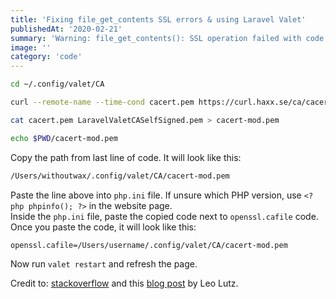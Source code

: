 ```yaml
---
title: 'Fixing file_get_contents SSL errors & using Laravel Valet'
publishedAt: '2020-02-21'
summary: 'Warning: file_get_contents(): SSL operation failed with code 1. OpenSSL Error messages: error:1 ...'
image: ''
category: 'code'
---
```


```bash
cd ~/.config/valet/CA

curl --remote-name --time-cond cacert.pem https://curl.haxx.se/ca/cacert.pem

cat cacert.pem LaravelValetCASelfSigned.pem > cacert-mod.pem

echo $PWD/cacert-mod.pem
```
Copy the path from last line of code. It will look like this:
```bash
/Users/withoutwax/.config/valet/CA/cacert-mod.pem
```
Paste the line above into `php.ini` file. If unsure which PHP version, use `<?php phpinfo(); ?>` in the website page.  
Inside the `php.ini` file, paste the copied code next to `openssl.cafile` code. Once you paste the code, it will look like this:
```bash
openssl.cafile=/Users/username/.config/valet/CA/cacert-mod.pem
```

Now run `valet restart` and refresh the page. 
 
Credit to: [stackoverflow](https://stackoverflow.com/a/39807251/8762354) and this [blog post](https://leolutz.com/tag/https-stream-wrapper/) by Leo Lutz.
